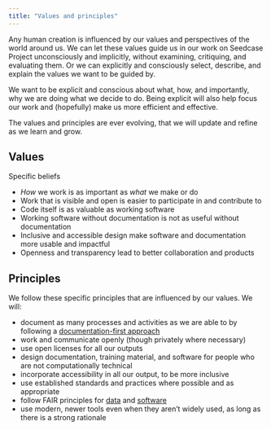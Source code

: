 ```yaml
---
title: "Values and principles"
---
```


Any human creation is influenced by our values and perspectives of the
world around us. We can let these values guide us in our work on
Seedcase Project unconsciously and implicitly, without examining,
critiquing, and evaluating them. Or we can explicitly and consciously
select, describe, and explain the values we want to be guided by.

We want to be explicit and conscious about what, how, and importantly,
why we are doing what we decide to do. Being explicit will also help
focus our work and (hopefully) make us more efficient and effective.

The values and principles are ever evolving, that we will update and
refine as we learn and grow.

## Values

Specific beliefs

-   *How* we work is as important as *what* we make or do
-   Work that is visible and open is easier to participate in and
    contribute to
-   Code itself is as valuable as working software
-   Working software without documentation is not as useful without
    documentation
-   Inclusive and accessible design make software and documentation more
    usable and impactful
-   Openness and transparency lead to better collaboration and products

## Principles

We follow these specific principles that are influenced by our values.
We will:

-   document as many processes and activities as we are able to by
    following a [documentation-first
    approach](https://community.seedcase-project.org/guides/documentation-first)
-   work and communicate openly (though privately where necessary)
-   use open licenses for all our outputs
-   design documentation, training material, and software for people who
    are not computationally technical
-   incorporate accessibility in all our output, to be more inclusive
-   use established standards and practices where possible and as
    appropriate
-   follow FAIR principles for
    [data](https://www.go-fair.org/fair-principles/) and
    [software](https://fair-software.nl/)
-   use modern, newer tools even when they aren't widely used, as long
    as there is a strong rationale
